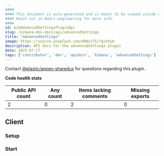 ```yaml
---
####
#### This document is auto-generated and is meant to be viewed inside our experimental, new docs system.
#### Reach out in #docs-engineering for more info.
####
id: kibAdvancedSettingsPluginApi
slug: /kibana-dev-docs/api/advancedSettings
title: "advancedSettings"
image: https://source.unsplash.com/400x175/?github
description: API docs for the advancedSettings plugin
date: 2025-07-17
tags: ['contributor', 'dev', 'apidocs', 'kibana', 'advancedSettings']
---
```




Contact [@elastic/appex-sharedux](https://github.com/orgs/elastic/teams/appex-sharedux) for questions regarding this plugin.

**Code health stats**

| Public API count  | Any count | Items lacking comments | Missing exports |
|-------------------|-----------|------------------------|-----------------|
| 2 | 0 | 2 | 0 |

## Client

### Setup
<DocDefinitionList data={[advancedSettingsObj.client.setup]}/>

### Start
<DocDefinitionList data={[advancedSettingsObj.client.start]}/>

